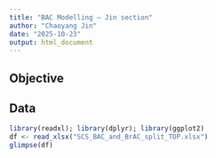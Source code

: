 ```yaml
---
title: "BAC Modelling — Jin section"
author: "Chaoyang Jin"
date: "2025-10-23"
output: html_document
---
```


## Objective

## Data
```r
library(readxl); library(dplyr); library(ggplot2)
df <- read_xlsx("SCS_BAC_and_BrAC_split_TOP.xlsx")
glimpse(df)
```